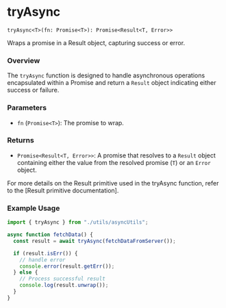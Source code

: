 # tryAsync

`tryAsync<T>(fn: Promise<T>): Promise<Result<T, Error>>`

Wraps a promise in a Result object, capturing success or error.

### Overview

The `tryAsync` function is designed to handle asynchronous operations encapsulated within a Promise and return a `Result` object indicating either success or failure.

### Parameters

- `fn` (`Promise<T>`): The promise to wrap.

### Returns

- `Promise<Result<T, Error>>`: A promise that resolves to a `Result` object containing either the value from the resolved promise (`T`) or an `Error` object.

For more details on the Result primitive used in the tryAsync function, refer to the [Result primitive documentation].

### Example Usage

```typescript
import { tryAsync } from "./utils/asyncUtils";

async function fetchData() {
  const result = await tryAsync(fetchDataFromServer());

  if (result.isErr()) {
    // handle error
    console.error(result.getErr());
  } else {
    // Process successful result
    console.log(result.unwrap());
  }
}
```
